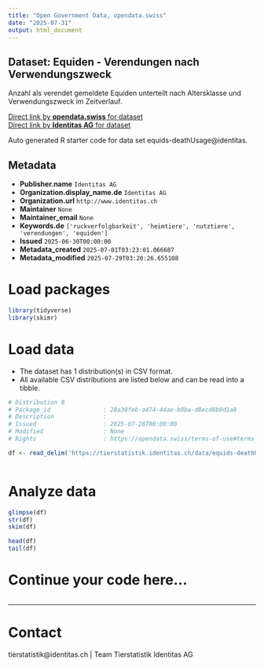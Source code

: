 ```yaml
---
title: "Open Government Data, opendata.swiss"
date: "2025-07-31"
output: html_document
---
```


## Dataset: Equiden - Verendungen nach Verwendungszweck

Anzahl als verendet gemeldete Equiden unterteilt nach Altersklasse und Verwendungszweck im Zeitverlauf.

[Direct link by **opendata.swiss** for dataset](https://opendata.swiss/de/dataset/equiden-verendungen-nach-verwendungszweck)<br>
[Direct link by **Identitas AG** for dataset](https://tierstatistik.identitas.ch/)

Auto generated R starter code for data set equids-deathUsage@identitas.

## Metadata

- **Publisher.name** `Identitas AG`
- **Organization.display_name.de** `Identitas AG`
- **Organization.url** `http://www.identitas.ch`
- **Maintainer** `None`
- **Maintainer_email** `None`
- **Keywords.de** `['ruckverfolgbarkeit', 'heimtiere', 'nutztiere', 'verendungen', 'equiden']`
- **Issued** `2025-06-30T00:00:00`
- **Metadata_created** `2025-07-01T03:23:01.066687`
- **Metadata_modified** `2025-07-29T03:20:26.655108`


# Load packages

```r

library(tidyverse)
library(skimr)

```

# Load data

-   The dataset has 1 distribution(s) in CSV format.
-   All available CSV distributions are listed below and can be read into a tibble.

```r

# Distribution 0
# Package_id               : 28a30feb-a474-44ae-b0ba-d8ecd6b0d1a8
# Description              : 
# Issued                   : 2025-07-28T00:00:00
# Modified                 : None
# Rights                   : https://opendata.swiss/terms-of-use#terms_by

df <- read_delim('https://tierstatistik.identitas.ch/data/equids-deathUsage.csv')



```

# Analyze data

```r

glimpse(df)
str(df)
skim(df)

head(df)
tail(df)

```

# Continue your code here...

```r

```

------------------------------------------------------------------------

# Contact

tierstatistik@identitas.ch | Team Tierstatistik Identitas AG
